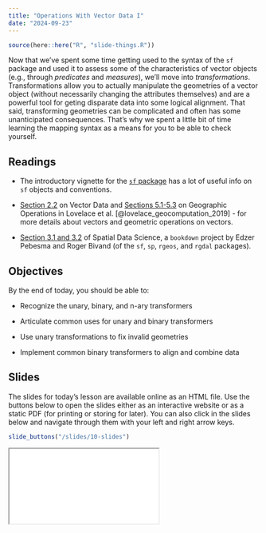 ```yaml
---
title: "Operations With Vector Data I"
date: "2024-09-23"
---
```


```r
source(here::here("R", "slide-things.R"))

```

Now that we've spent some time getting used to the syntax of the `sf` package and used it to assess some of the characteristics of vector objects (e.g., through _predicates_ and _measures_), we'll move into _transformations_. Transformations allow you to actually manipulate the geometries of a vector object (without necessarily changing the attributes themselves) and are a powerful tool for geting disparate data into some logical alignment. That said, transforming geometries can be complicated and often has some unanticipated consequences. That's why we spent a little bit of time learning the mapping syntax as a means for you to be able to check yourself.

## Readings
- <i class="fas fa-external-link-square-alt"></i> The introductory vignette for the [`sf` package](https://r-spatial.github.io/sf/articles/sf1.html) has a lot of useful info on `sf` objects and conventions.

- <i class="fas fa-book"></i> [Section 2.2](https://geocompr.robinlovelace.net/spatial-class.html) on Vector Data and [Sections 5.1-5.3](https://geocompr.robinlovelace.net/geometric-operations.html) on Geographic Operations in Lovelace et al. [@lovelace_geocomputation_2019] - for more details about vectors and geometric operations on vectors.

- <i class="fas fa-external-link-square-alt"></i> [Section 3.1 and 3.2](https://r-spatial.org/book/03-Geometries.html) of Spatial Data Science, a `bookdown` project by Edzer Pebesma and Roger Bivand (of the `sf`, `sp`, `rgeos`, and `rgdal` packages).


## Objectives

By the end of today, you should be able to: 

* Recognize the unary, binary, and n-ary transformers

* Articulate common uses for unary and binary transformers

* Use unary transformations to fix invalid geometries

* Implement common binary transformers to align and combine data

## Slides
The slides for today's lesson are available online as an HTML file. Use the buttons below to open the slides either as an interactive website or as a static PDF (for printing or storing for later). You can also click in the slides below and navigate through them with your left and right arrow keys.

```r
slide_buttons("/slides/10-slides")
```

<div>

```{=html}
<iframe class="slide-deck" src="/slides/10-slides.html"></iframe>
```

</div>